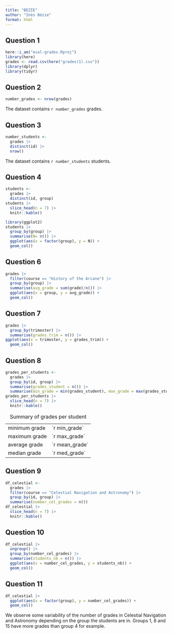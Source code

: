 ```yaml
---
title: "BEZIE"
author: "Inès Bézie"
format: html
---
```


## Question 1

```r
here::i_am("eval-grades.Rproj")
library(here)
grades <- read.csv(here("grades(1).csv"))
library(dplyr)
library(tidyr)
```

## Question 2

```r
number_grades <- nrow(grades)
```

The dataset contains `r number_grades` grades.

## Question 3

```r
number_students <-
  grades |>
  distinct(id) |>
  nrow()
```

The dataset contains `r number_students` students.

## Question 4

```r
students <-
  grades |>
  distinct(id, group)
students |>
  slice_head(n = 7) |>
  knitr::kable()
```

```r
library(ggplot2)
students |>
  group_by(group) |>
  summarise(N= n()) |>
  ggplot(aes(x = factor(group), y = N)) +
  geom_col()
```

## Question 6

```r
grades |>
  filter(course == "History of the Arcane") |>
  group_by(group) |>
  summarise(avg_grade = sum(grade)/n()) |>
  ggplot(aes(x = group, y = avg_grade)) +
  geom_col()
```

## Question 7

```r
grades |>
  group_by(trimester) |>
  summarise(grades_trim = n()) |>
ggplot(aes(x = trimester, y = grades_trim)) + 
  geom_col()
```

## Question 8

```r
grades_per_students <-
  grades |>
  group_by(id, group) |>
  summarise(grades_student = n()) |>
  summarise(min_grade = min(grades_student), max_grade = max(grades_student), mean_grade = mean(grades_student), med_grade = median(grades_student)) 
grades_per_students |>
  slice_head(n = 7) |>
  knitr::kable()
```

|               |                  |
|---------------|------------------|
| minimum grade | \`r min_grade\`  |
| maximum grade | \`r max_grade\`  |
| average grade | \`r mean_grade\` |
| median grade  | \`r med_grade\`  |

: Summary of grades per student

## Question 9
```r
df_celestial <-
  grades |>
  filter(course == "Celestial Navigation and Astronomy") |>
  group_by(id, group) |>
  summarise(number_cel_grades = n())
df_celestial |>
  slice_head(n = 7) |>
  knitr::kable()
```

## Question 10

```r
df_celestial |>
  ungroup() |>
  group_by(number_cel_grades) |>
  summarise(students_nb = n()) |>
  ggplot(aes(x = number_cel_grades, y = students_nb)) + 
  geom_col()
```
## Question 11

```r
df_celestial |>
  ggplot(aes(x = factor(group), y = number_cel_grades)) + 
  geom_col()
```

We observe some variability of the number of grades in Celestial Navigation and Astronomy depending on the group the students are in. Groups 1, 8 and 15 have more grades than group 4 for example.

